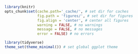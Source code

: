 ```r

library(knitr)
opts_chunk$set(cache.path='_cache/', # set dir for caches
               fig.path = 'figures/', # set dir for figures
               fig.align = 'center', # center all figures
               warning = FALSE, # no warnings
               message = FALSE, # no messages
               error = FALSE) # no errors

library(tidyverse)
theme_set(theme_minimal()) # set global ggplot theme
```
